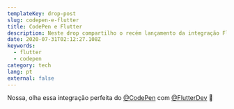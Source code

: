 ```yaml
---
templateKey: drop-post
slug: codepen-e-flutter
title: CodePen e Flutter
description: Neste drop compartilho o recém lançamento da integração Flutter no CodePen.
date: 2020-07-31T02:12:27.108Z
keywords:
  - flutter
  - codepen
category: tech
lang: pt
external: false
---
```


<Drop>

Nossa, olha essa integração perfeita do [@CodePen](https://twitter.com/CodePen) com [@FlutterDev](https://twitter.com/FlutterDev) 🥰

<Tweet src="https://twitter.com/googledevbr/status/1277588009114796033?ref_src=twsrc%5Etfw" />

</Drop>